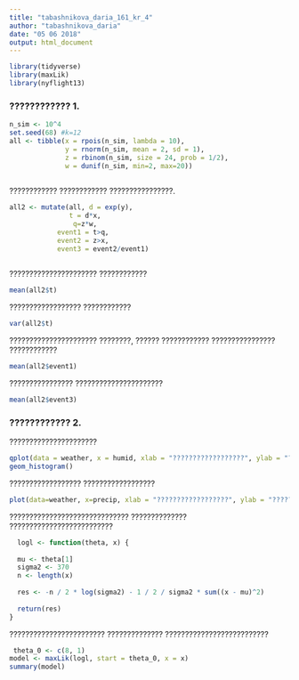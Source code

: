 ```yaml
---
title: "tabashnikova_daria_161_kr_4"
author: "tabashnikova_daria"
date: "05 06 2018"
output: html_document
---
```

``` r
library(tidyverse)
library(maxLik)
library(nyflight13)
```

### ???????????? 1.
```r
n_sim <- 10^4
set.seed(68) #k=12
all <- tibble(x = rpois(n_sim, lambda = 10),
              y = rnorm(n_sim, mean = 2, sd = 1),
              z = rbinom(n_sim, size = 24, prob = 1/2),
              w = dunif(n_sim, min=2, max=20))
              
```
              
???????????? ???????????? ????????????????.

```r

all2 <- mutate(all, d = exp(y), 
               t = d*x, 
                q=z*w,
            event1 = t>q,
            event2 = z>x,
            event3 = event2/event1)
              
```
?????????????????????? ???????????? 
```r
mean(all2$t)
```
?????????????????? ????????????
```r
var(all2$t)
```
?????????????????????? ????????, ?????? ???????????? ???????????????? ????????????
```r
mean(all2$event1)

```
???????????????? ??????????????????????
```r
mean(all2$event3)

```
### ???????????? 2.
??????????????????????
```r
qplot(data = weather, x = humid, xlab = "??????????????????", ylab = "???????????????????? ??????????????" )+
geom_histogram()
```

?????????????????? ??????????????????
```r
plot(data=weather, x=precip, xlab = "??????????????????", ylab = "???????????????????? ??????????????")  
```
?????????????????????????????? ?????????????? ??????????????????????????
```r
  logl <- function(theta, x) {
  
  mu <- theta[1]
  sigma2 <- 370
  n <- length(x)
  
  res <- -n / 2 * log(sigma2) - 1 / 2 / sigma2 * sum((x - mu)^2)
  
  return(res)
}        
```
???????????????????????? ?????????????? ??????????????????????????
```r
 theta_0 <- c(8, 1)
model <- maxLik(logl, start = theta_0, x = x)
summary(model)         
```
  
              
              
